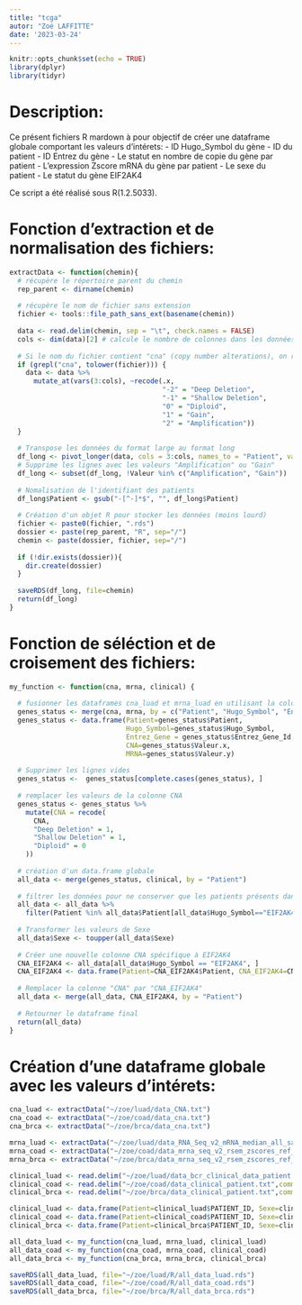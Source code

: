 ```yaml
---
title: "tcga"
autor: "Zoé LAFFITTE"
date: '2023-03-24'
---
```


```r
knitr::opts_chunk$set(echo = TRUE)
library(dplyr)
library(tidyr)
```
# Description:

Ce présent fichiers R mardown à pour objectif de créer une dataframe globale comportant les valeurs d'intérets:
- ID Hugo_Symbol du gène
- ID du patient
- ID Entrez du gène
- Le statut en nombre de copie du gène par patient
- L'expression Zscore mRNA du gène par patient
- Le sexe du patient
- Le statut du gène EIF2AK4

Ce script a été réalisé sous R(1.2.5033).

# Fonction d'extraction et de normalisation des fichiers:
```r
extractData <- function(chemin){
  # récupère le répertoire parent du chemin
  rep_parent <- dirname(chemin)
  
  # récupère le nom de fichier sans extension
  fichier <- tools::file_path_sans_ext(basename(chemin))
  
  data <- read.delim(chemin, sep = "\t", check.names = FALSE)
  cols <- dim(data)[2] # calcule le nombre de colonnes dans les données
  
  # Si le nom du fichier contient "cna" (copy number alterations), on recode les les valeurs à l'exception de la première colonne, qui contient des identifiants de gènes.
  if (grepl("cna", tolower(fichier))) {
    data <- data %>%
      mutate_at(vars(3:cols), ~recode(.x,
                                      "-2" = "Deep Deletion",
                                      "-1" = "Shallow Deletion",
                                      "0" = "Diploid",
                                      "1" = "Gain",
                                      "2" = "Amplification"))
  }
  
  # Transpose les données du format large au format long
  df_long <- pivot_longer(data, cols = 3:cols, names_to = "Patient", values_to = "Valeur")
  # Supprime les lignes avec les valeurs "Amplification" ou "Gain"
  df_long <- subset(df_long, !Valeur %in% c("Amplification", "Gain"))
  
  # Nomalisation de l'identifiant des patients
  df_long$Patient <- gsub("-[^-]*$", "", df_long$Patient)
  
  # Création d'un objet R pour stocker les données (moins lourd)
  fichier <- paste0(fichier, ".rds")
  dossier <- paste(rep_parent, "R", sep="/")
  chemin <- paste(dossier, fichier, sep="/")
  
  if (!dir.exists(dossier)){
    dir.create(dossier)
  }
  
  saveRDS(df_long, file=chemin)
  return(df_long)
}

```

# Fonction de séléction et de croisement des fichiers:
```r
my_function <- function(cna, mrna, clinical) {
  
  # fusionner les dataframes cna_luad et mrna_luad en utilisant la colonne "Patient" et "Hugo_Symbol"
  genes_status <- merge(cna, mrna, by = c("Patient", "Hugo_Symbol", "Entrez_Gene_Id"))
  genes_status <- data.frame(Patient=genes_status$Patient, 
                             Hugo_Symbol=genes_status$Hugo_Symbol,
                             Entrez_Gene = genes_status$Entrez_Gene_Id,
                             CNA=genes_status$Valeur.x, 
                             MRNA=genes_status$Valeur.y)
  
  # Supprimer les lignes vides
  genes_status <-  genes_status[complete.cases(genes_status), ]
  
  # remplacer les valeurs de la colonne CNA
  genes_status <- genes_status %>% 
    mutate(CNA = recode(
      CNA,
      "Deep Deletion" = 1,
      "Shallow Deletion" = 1,
      "Diploid" = 0
    ))
  
  # création d'un data.frame globale
  all_data <- merge(genes_status, clinical, by = "Patient")
  
  # filtrer les données pour ne conserver que les patients présents dans le gène EIF2AK4
  all_data <- all_data %>%
    filter(Patient %in% all_data$Patient[all_data$Hugo_Symbol=="EIF2AK4"])
  
  # Transformer les valeurs de Sexe
  all_data$Sexe <- toupper(all_data$Sexe)
  
  # Créer une nouvelle colonne CNA spécifique à EIF2AK4
  CNA_EIF2AK4 <- all_data[all_data$Hugo_Symbol == "EIF2AK4", ]
  CNA_EIF2AK4 <- data.frame(Patient=CNA_EIF2AK4$Patient, CNA_EIF2AK4=CNA_EIF2AK4$CNA)
  
  # Remplacer la colonne "CNA" par "CNA_EIF2AK4"
  all_data <- merge(all_data, CNA_EIF2AK4, by = "Patient")
  
  # Retourner le dataframe final
  return(all_data)
}
```

# Création d'une dataframe globale avec les valeurs d'intérets:
```r
cna_luad <- extractData("~/zoe/luad/data_CNA.txt")
cna_coad <- extractData("~/zoe/coad/data_cna.txt")
cna_brca <- extractData("~/zoe/brca/data_cna.txt")

mrna_luad <- extractData("~/zoe/luad/data_RNA_Seq_v2_mRNA_median_all_sample_Zscores.txt")
mrna_coad <- extractData("~/zoe/coad/data_mrna_seq_v2_rsem_zscores_ref_all_samples.txt")
mrna_brca <- extractData("~/zoe/brca/data_mrna_seq_v2_rsem_zscores_ref_diploid_samples.txt")

clinical_luad <- read.delim("~/zoe/luad/data_bcr_clinical_data_patient.txt",comment.char="#")
clinical_coad <- read.delim("~/zoe/coad/data_clinical_patient.txt",comment.char="#")
clinical_brca <- read.delim("~/zoe/brca/data_clinical_patient.txt",comment.char="#")

clinical_luad <- data.frame(Patient=clinical_luad$PATIENT_ID, Sexe=clinical_luad$SEX)
clinical_coad <- data.frame(Patient=clinical_coad$PATIENT_ID, Sexe=clinical_coad$SEX)
clinical_brca <- data.frame(Patient=clinical_brca$PATIENT_ID, Sexe=clinical_brca$SEX)

all_data_luad <- my_function(cna_luad, mrna_luad, clinical_luad)
all_data_coad <- my_function(cna_coad, mrna_coad, clinical_coad)
all_data_brca <- my_function(cna_brca, mrna_brca, clinical_brca)

saveRDS(all_data_luad, file="~/zoe/luad/R/all_data_luad.rds")
saveRDS(all_data_coad, file="~/zoe/coad/R/all_data_coad.rds")
saveRDS(all_data_brca, file="~/zoe/brca/R/all_data_brca.rds")
```


